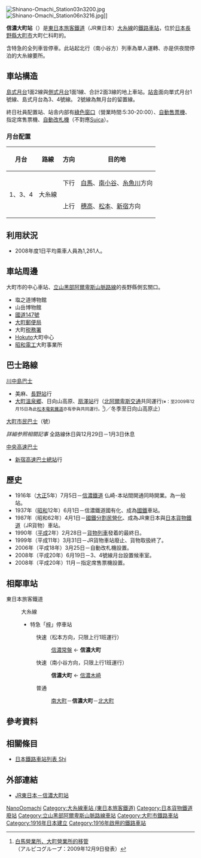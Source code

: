 {{NoteTA
|T=zh-hans:信浓大町站; zh-hant:信濃大町車站; zh-hk:信濃大町站;
|1=zh-hans:信浓大町站; zh-hant:信濃大町車站; zh-hk:信濃大町站;
}}
{{日本車站資訊
|公司色 = #008000
|站名 = 信濃大町站
|圖片 = Shinano-Omachi Station11n4410.jpg
|圖片説明 = 
|日文原名 = 信濃大町
|平假名 = しなのおおまち
|羅馬拼音 = Shinano-Ōmachi
|電報略號 = オマ←ヲマ
|所屬公司 = [[東日本旅客鐵道|東日本旅客鐵道]]（JR東日本）
|所屬路線 = {{Color|mediumpurple|■}}[[大糸線|大糸線]]
|前一站 = [[南大町站|南大町]]
|前一站距離 = 1.1
|後一站距離 = 2.1
|後一站 = [[北大町站|北大町]]
|距離 = 35.1
|起點站 = [[松本站|松本]]
|所在地 = [[長野縣|長野縣]][[大町市|大町市]]大字大町3200
|車站構造 = [[地面車站|地面車站]]
|月台配置 = 2面3線
|啟用年月日 = 1916年（[[大正|大正]]5年）7月5日
|廢站年月日 = 
|乘客人數 = 1,332
|統計年度 = 2015年
|轉車 = 
|備註 = 設有[[綠窗口|綠窗口]]<br/>標高：712.5m
|全寬備註 = 
}}
[[File:Shinano-Omachi_Station03n3200.jpg|thumb]]
[[File:Shinano-Omachi_Station06n3216.jpg|thumb]]]]

'''信濃大町站'''（{{jpn|j=信濃大町駅|hg=しなのおおまちえき|rm=Shinano-ōmachi eki|f=y}}）是[[東日本旅客鐵道|東日本旅客鐵道]]（JR東日本）[[大糸線|大糸線]]的[[鐵路車站|鐵路車站]]，位於[[日本|日本]][[長野縣|長野縣]][[大町市|大町市]]大町仁科町的。

含特急的全列車皆停車。此站起北行（南小谷方）列車為單人運轉、亦是供夜間停泊的大糸線要所。

==車站構造==
[[島式月台|島式月台]]1面2線與[[側式月台|側式月台]]1面1線、合計2面3線的地上車站。[[站舎|站舎]]面向單式月台1號線、島式月台為3、4號線。
2號線為無月台的留置線。

終日社員配置站、站舎内部有[[綠色窗口|綠色窗口]]（營業時間:5:30-20:00）、[[自動售票機|自動售票機]]、指定席售票機、[[自動改札機|自動改札機]]（不對應[[Suica|Suica]]）。

===月台配置===
{| class=wikitable
|-
!月台!!路線!!方向!!目的地
|-
!rowspan="2"|1、3、4
|rowspan="2"|{{Color|mediumpurple|■}}大糸線
|下行
|[[白馬站_(日本)|白馬]]、[[南小谷站|南小谷]]、[[糸魚川站|糸魚川]]方向
|-
|上行
|[[穗高站|穗高]]、[[松本站|松本]]、[[新宿站|新宿]]方向
|}

==利用狀況==
*2008年度1日平均乘車人員為1,261人。

==車站周邊==
大町市的中心車站、[[立山黑部阿爾卑斯山脈路線|立山黑部阿爾卑斯山脈路線]]的長野縣側玄關口。
*塩之道博物館
*山岳博物館
*[[國道147號|國道147號]]
*[[大町郵便局|大町郵便局]]
*大町[[税務署|税務署]]
*[[Hokuto|Hokuto]]大町中心
*[[昭和電工|昭和電工]]大町事業所

==巴士路線==
;[[川中島巴士|川中島巴士]]
*美麻、[[長野站|長野站]]行
*[[大町溫泉郷|大町溫泉郷]]、日向山高原、[[扇澤站|扇澤站]]行（[[關電Amenix|北阿爾卑斯交通]]共同運行<small>(※：至2009年12月15日為此[[松本電鐵巴士|松本電氣鐵道]]亦有參與共同運行。<ref>[http://www.alpico.co.jp/information/company_news/2009/12/post_154.php 白馬營業所、大町營業所的移管] {{Wayback|url=http://www.alpico.co.jp/information/company_news/2009/12/post_154.php |date=20100201223226 }}（アルピコグループ：2009年12月9日發表）</ref></small>)／冬季至日向山高原止）
;[[大町市民巴士|大町市民巴士]]（{{lang|ja|ふれあい}}號）
''詳細参照相關記事''
全路線休日與12月29日－1月3日休息
;[[中央高速巴士|中央高速巴士]]
*[[新宿高速巴士總站|新宿高速巴士總站]]行

==歷史==
*1916年（[[大正|大正]]5年）7月5日－[[信濃鐵道|信濃鐵道]] 仏崎-本站間開通同時開業。為一般站。
*1937年（[[昭和|昭和]]12年）6月1日－信濃鐵道國有化、成為[[日本國有鐵道|國鐵]]車站。
*1987年（昭和62年）4月1日－[[國鐵分割民營化|國鐵分割民營化]]、成為JR東日本與[[日本貨物鐵道|日本貨物鐵道]]（JR貨物）車站。
*1990年（[[平成|平成]]2年）2月28日－[[貨物列車|貨物列車]]發着的最終日。
*1999年（平成11年）3月31日－JR貨物車站廢止、貨物取扱終了。
*2006年（平成18年）3月25日－自動改札機設置。
*2008年（平成20年）6月19日－3、4號線月台設置候車室。
*2008年（平成20年）11月－指定席售票機設置。

==相鄰車站==
; 東日本旅客鐵道
: {{Color|mediumpurple|■}}大糸線
:* 特急「[[梓號列車|梓]]」停車站
:: {{Color|red|□}}快速（松本方向，只限上行1班運行） 
::: [[信濃常盤站|信濃常盤]] ← '''信濃大町'''
:: {{Color|red|□}}快速（南小谷方向，只限上行1班運行） 
::: '''信濃大町''' ← [[信濃木崎站|信濃木崎]]
:: {{Color|gray|■}}普通
::: [[南大町站|南大町]]－'''信濃大町'''－[[北大町站|北大町]]

==參考資料==
{{reflist}}

==相關條目==
{{Commons category|Shinano-Ōmachi Station}}
*[[日本鐵路車站列表_Shi|日本鐵路車站列表 Shi]]

==外部連結==
*[http://www.jreast.co.jp/estation/station/info.aspx?StationCd=790 JR東日本－信濃大町站] {{Wayback|url=http://www.jreast.co.jp/estation/station/info.aspx?StationCd=790 |date=20200212100009 }}{{ja}}

{{大糸線 (JR東日本)}}
{{立山黑部阿爾卑斯山脈路線}}

{{DEFAULTSORT:Shinano-Omachi}}
[[Category:日本鐵路車站_Shi|NanoOomachi]]
[[Category:大糸線車站_(東日本旅客鐵道)|Category:大糸線車站 (東日本旅客鐵道)]]
[[Category:日本貨物鐵道廢站|Category:日本貨物鐵道廢站]]
[[Category:立山黑部阿爾卑斯山脈路線車站|Category:立山黑部阿爾卑斯山脈路線車站]]
[[Category:大町市鐵路車站|Category:大町市鐵路車站]]
[[Category:1916年日本建立|Category:1916年日本建立]]
[[Category:1916年啟用的鐵路車站|Category:1916年啟用的鐵路車站]]